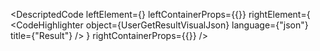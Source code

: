 
<DescriptedCode
  leftElement={<UserGetResultDesc />}
  leftContainerProps={{}}
  rightElement={
    <CodeHighlighter
      object={UserGetResultVisualJson}
      language={"json"}
      title={"Result"}
    />
  }
  rightContainerProps={{}}
/>

